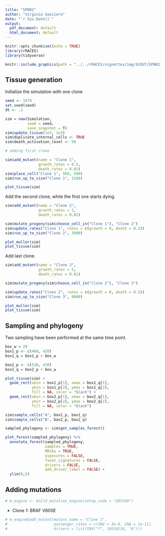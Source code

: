 ```yaml
---
title: "SPN02"
author: "Virginia Gazziero"
date: "`r Sys.Date()`"
output:
  pdf_document: default
  html_document: default
---
```


```r
knitr::opts_chunk$set(echo = TRUE)
library(rRACES)
library(tidyverse)
```

```r
knitr::include_graphics(path = "../../rRACES/vignettes/img/SCOUT/SPN02.png")
```

## Tissue generation

Initialize the simulation with one clone

```r
seed <- 1679
set.seed(seed)
dt <- .1

sim = new(Simulation, 
          seed = seed,
          save_snapshot = T)
sim$update_tissue(1e3, 1e3)
sim$duplicate_internal_cells <- TRUE
sim$death_activation_level <- 50

# adding first clone

sim$add_mutant(name = "Clone 1", 
               growth_rates = 0.5,
               death_rates = 0.01)
sim$place_cell("Clone 1", 500, 500)
sim$run_up_to_size("Clone 1", 1500)
```

```r
plot_tissue(sim)
```

Add the second clone, while the first one starts dying.

```r
sim$add_mutant(name = "Clone 2",
               growth_rates = 1,
               death_rates = 0.01)

sim$mutate_progeny(sim$choose_cell_in("Clone 1"), "Clone 2")
sim$update_rates("Clone 1", rates = c(growth = 0, death = 0.2))
sim$run_up_to_size("Clone 2", 3000)
```

```r
plot_muller(sim)
plot_tissue(sim)
```

Add last clone.

```r
sim$add_mutant(name = "Clone 3",
               growth_rates = 5,
               death_rates = 0.01)

sim$mutate_progeny(sim$choose_cell_in("Clone 2"), "Clone 3")

sim$update_rates("Clone 2", rates = c(growth = 0, death = 0.5))
sim$run_up_to_size("Clone 3", 8000)
```

```r
plot_muller(sim)
plot_tissue(sim)
```

## Sampling and phylogeny

Two sampling have been performed at the same time point.

```r

box_w = 20 
box1_p <- c(460, 420)
box1_q = box1_p + box_w

box2_p <- c(520, 430)
box2_q = box2_p + box_w

plot_tissue(sim) +
  geom_rect(xmin = box1_p[1], xmax = box1_q[1], 
            ymin = box1_p[2], ymax = box1_q[2], 
            fill = NA, color = "black") +
  geom_rect(xmin = box2_p[1], xmax = box2_q[1], 
            ymin = box2_p[2], ymax = box2_q[2], 
            fill = NA, color = "black") 

sim$sample_cells("A", box1_p, box1_q)
sim$sample_cells("B", box2_p, box2_q)
```

```r
sampled_phylogeny <- sim$get_samples_forest()

plot_forest(sampled_phylogeny) %>%
  annotate_forest(sampled_phylogeny, 
                  samples = TRUE, 
                  MRCAs = TRUE, 
                  exposures = FALSE, 
                  facet_signatures = FALSE, 
                  drivers = FALSE, 
                  add_driver_label = FALSE) + 
  ylim(0,5)
```

## Adding mutations

```r
# m_engine <- build_mutation_engine(setup_code = "GRCh38")
```

-   Clone 1: BRAF V600E

```r
# m_engine$add_mutant(mutant_name = "Clone 1",
#                     passenger_rates = c(SNV = 3e-8, CNA = 1e-11),
#                     drivers = list(SNV("7", 10510210, "A")))
```
